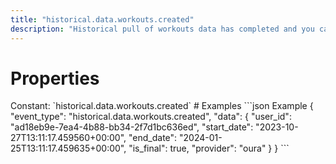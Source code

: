 ```yaml
---
title: "historical.data.workouts.created"
description: "Historical pull of workouts data has completed and you can now pull data for this resource."
---
```

# Properties
<ResponseField name="event_type" type="const string" required="true">
Constant: `historical.data.workouts.created`
</ResponseField>
<ResponseField name="data" type="HistoricalDataCreated" required="true">
<Expandable title="HistoricalDataCreated" defaultOpen="true">
<ResponseField name="user_id" type="string" required="true">
</ResponseField>
<ResponseField name="start_date" type="string" required="true">
</ResponseField>
<ResponseField name="end_date" type="string" required="true">
</ResponseField>
<ResponseField name="is_final" type="boolean" required="true">
</ResponseField>
<ResponseField name="provider" type="string" required="true">
</ResponseField>
</Expandable>
</ResponseField>
# Examples
<CodeGroup>
```json Example
{
  "event_type": "historical.data.workouts.created",
  "data": {
    "user_id": "ad18eb9e-7ea4-4b88-bb34-2f7d1bc636ed",
    "start_date": "2023-10-27T13:11:17.459560+00:00",
    "end_date": "2024-01-25T13:11:17.459635+00:00",
    "is_final": true,
    "provider": "oura"
  }
}
```
</CodeGroup>
